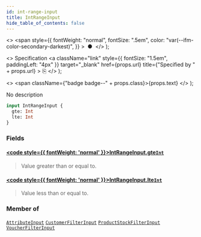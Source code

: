 ```yaml
---
id: int-range-input
title: IntRangeInput
hide_table_of_contents: false
---
```


  <>
    <span
      style={{
        fontWeight: "normal",
        fontSize: ".5em",
        color: "var(--ifm-color-secondary-darkest)",
      }}
    >
      &nbsp;●&nbsp;
    </span>
  </>
);

  <>
    Specification
    <a
      className="link"
      style={{ fontSize: "1.5em", paddingLeft: "4px" }}
      target="\_blank"
      href={props.url}
      title={"Specified by " + props.url}
    >
      ⎘
    </a>
  </>
);

  <>
    <span className={"badge badge--" + props.class}>{props.text}</span>
  </>
);

No description

```graphql
input IntRangeInput {
  gte: Int
  lte: Int
}
```

### Fields

#### [<code style={{ fontWeight: 'normal' }}>IntRangeInput.<b>gte</b></code>](#)<Bullet />[`Int`](../../../api-reference/miscellaneous/scalars/int) <Badge class="secondary" text="scalar"/> <Badge class="secondary" text="miscellaneous"/>

> Value greater than or equal to.

#### [<code style={{ fontWeight: 'normal' }}>IntRangeInput.<b>lte</b></code>](#)<Bullet />[`Int`](../../../api-reference/miscellaneous/scalars/int) <Badge class="secondary" text="scalar"/> <Badge class="secondary" text="miscellaneous"/>

> Value less than or equal to.

### Member of

[`AttributeInput`](../../../api-reference/attributes/inputs/attribute-input) <Badge class="secondary" text="input"/><Bullet />[`CustomerFilterInput`](../../../api-reference/users/inputs/customer-filter-input) <Badge class="secondary" text="input"/><Bullet />[`ProductStockFilterInput`](../../../api-reference/products/inputs/product-stock-filter-input) <Badge class="secondary" text="input"/><Bullet />[`VoucherFilterInput`](../../../api-reference/discounts/inputs/voucher-filter-input) <Badge class="secondary" text="input"/>
